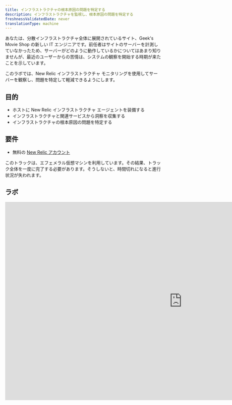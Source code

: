 ```yaml
---
title: インフラストラクチャの根本原因の問題を特定する
description: インフラストラクチャを監視し、根本原因の問題を特定する
freshnessValidatedDate: never
translationType: machine
---
```


あなたは、分散インフラストラクチャ全体に展開されているサイト、Geek's Movie Shop の新しい IT エンジニアです。前任者はサイトのサーバーを計測していなかったため、サーバーがどのように動作しているかについてはあまり知りませんが、最近のユーザーからの苦情は、システムの観察を開始する時期が来たことを示しています。

このラボでは、New Relic インフラストラクチャ モニタリングを使用してサーバーを観察し、問題を特定して軽減できるようにします。

## 目的

* ホストに New Relic インフラストラクチャ エージェントを装備する
* インフラストラクチャと関連サービスから洞察を収集する
* インフラストラクチャの根本原因の問題を特定する

## 要件

* 無料の [New Relic アカウント](https://newrelic.com/signup)

<Callout variant="important">
  このトラックは、エフェメラル仮想マシンを利用しています。その結果、トラック全体を一度に完了する必要があります。そうしないと、時間切れになると進行状況が失われます。
</Callout>

## ラボ

<iframe
  width="1140"
  height="640"
  sandbox="allow-same-origin allow-scripts allow-popups allow-forms allow-modals"
  src="https://play.instruqt.com/embed/newrelic/tracks/infra?token=em_Pobw3i01bYj-pScM"
  style="border: 0;"
/>

## 宿題

インフラストラクチャをインストルメント化する方法がわかったので、New Relic インフラストラクチャにさらに慣れるために利用できるいくつかのリソースを以下に示します。

* [Infrastructureモニタリングを開始](/docs/infrastructure/infrastructure-monitoring/get-started/get-started-infrastructure-monitoring/)
* [インフラストラクチャホストUI](/docs/infrastructure/infrastructure-ui-pages/infra-hosts-ui-page)
